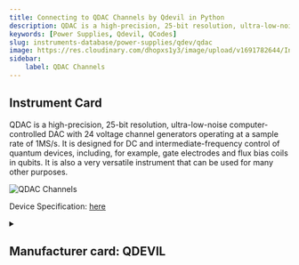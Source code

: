 ```yaml
---
title: Connecting to QDAC Channels by Qdevil in Python
description: QDAC is a high-precision, 25-bit resolution, ultra-low-noise computer-controlled DAC with 24 voltage channel generators operating at a sample rate of 1MS/s. It is designed for DC and intermediate-frequency control of quantum devices, including, for example, gate electrodes and flux bias coils in qubits. It is also a very versatile instrument that can be used for many other purposes.
keywords: [Power Supplies, Qdevil, QCodes] 
slug: instruments-database/power-supplies/qdev/qdac 
image: https://res.cloudinary.com/dhopxs1y3/image/upload/v1691782644/Instruments/Digital-Analog%20Converter/QDAC/QDAC.png
sidebar:
    label: QDAC Channels 
---
```



## Instrument Card

QDAC is a high-precision, 25-bit resolution, ultra-low-noise computer-controlled DAC with 24 voltage channel generators operating at a sample rate of 1MS/s. It is designed for DC and intermediate-frequency control of quantum devices, including, for example, gate electrodes and flux bias coils in qubits. It is also a very versatile instrument that can be used for many other purposes.



![QDAC Channels](https://res.cloudinary.com/dhopxs1y3/image/upload/v1691782644/Instruments/Digital-Analog%20Converter/QDAC/QDAC.png)

Device Specification: [here](/instruments-database/all-instruments)

<details style={{ marginTop: "15px"}}>
<summary><h2 style={{display:'inline'}}>Manufacturer card: QDEVIL</h2></summary>

![QDEVIL](https://res.cloudinary.com/dhopxs1y3/image/upload/v1692125970/Instruments/Vendor%20Logos/QDevils.png)

Founded in 2016, QDevil is an international quantum technology company focused on developing and manufacturing auxiliary electronics and specialized components, operating from mK to room temperature. The mission is to accelerate research and development in quantum electronics labs. To fulfill the mission QDevil helps customers around the world by supplying world-class auxiliary electronics.

- Headquarters: COPENHAGEN, DENMARK
- Yearly Revenue (millions, USD): 2
- Vendor Website: [here](https://qdevil.com/)

</details>


<FeaturedInstrumentVideo category="POWER_SUPPLIES" />
